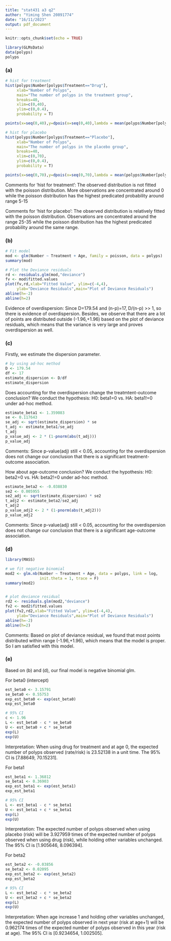 ```yaml
---
title: "stat431 a3 q2"
author: "Yiming Shen 20891774"
date: "16/11/2023"
output: pdf_document
---
```


```r
knitr::opts_chunk$set(echo = TRUE)
```


```r
library(GLMsData)
data(polyps)
polyps
```


### (a)
```R
# hist for treatment
hist(polyps$Number[polyps$Treatment=="Drug"],
     xlab="Number of Polyps",
     main="The number of polyps in the treatment group",
     breaks=40,
     xlim=c(0,40),
     ylim=c(0,0.4),
     probability = T)

points(x=seq(0,40),y=dpois(x=seq(0,40),lambda = mean(polyps$Number[polyps$Treatment=="Drug"])))

# hist for placebo
hist(polyps$Number[polyps$Treatment=="Placebo"],
     xlab="Number of Polyps",
     main="The number of polyps in the placebo group",
     breaks=40,
     xlim=c(0,70),
     ylim=c(0,0.4),
     probability = T)

points(x=seq(0,70),y=dpois(x=seq(0,70),lambda = mean(polyps$Number[polyps$Treatment=="Placebo"])))
```

Comments for 'hist for treatment': The observed distribution is not fitted with the poisson distribution.
More observations are concentrated around 0 while the poisson distribution has the highest predicated probability
around range 5-15

Comments for 'hist for placebo': The observed distribution is relatively fitted with the poisson distribution.
Observations are concentrated around the range 25-35 while the poisson distribution has the highest predicated 
probability around the same range.


\newpage

### (b)
```R
# Fit model
mod <- glm(Number ~ Treatment + Age, family = poisson, data = polyps)
summary(mod)

# Plot the Deviance residuals
rd <- residuals.glm(mod,"deviance")
fv <- mod$fitted.values
plot(fv,rd,xlab="Fitted Value", ylim=c(-4,4),
     ylab="Deviance Residuals",main="Plot of Deviance Residuals")
abline(h=-2)
abline(h=2)
```

Evidence of overdispersion: Since D=179.54 and (n-p)=17, D/(n-p) >> 1, so there is
evidence of overdispersion. Besides, we observe that there are a lot of points
are distributed outside (-1.96,+1.96) based on the plot of deviance residuals, which means
that the variance is very large and proves overdispersion as well.


\newpage

### (c)
Firstly, we estimate the dispersion parameter.
```R
# by using ad-hoc method
D <- 179.54
df <- 17
estimate_dispersion <- D/df
estimate_dispersion
```

Does accounting for the overdispersion change the treatmtent-outcome conclusion?
We conduct the hypothesis: H0: beta1=0 vs. HA: beta1!=0 under ad-hoc method.
```R
estimate_beta1 <- 1.359083
se <- 0.117643
se_adj <- sqrt(estimate_dispersion) * se
t_adj <- estimate_beta1/se_adj
t_adj
p_value_adj <- 2 * (1-pnorm(abs(t_adj)))
p_value_adj
```

Comments: Since p-value(adj) still < 0.05, accounting for the overdispersion does not change our conclusion that
there is a significant treatment-outcome association.

How about age-outcome conclusion?
We conduct the hypothesis: H0: beta2=0 vs. HA: beta2!=0 under ad-hoc method.
```r
estimate_beta2 <- -0.038830
se2 <- 0.005955
se2_adj <- sqrt(estimate_dispersion) * se2
t_adj2 <- estimate_beta2/se2_adj
t_adj2
p_value_adj2 <- 2 * (1-pnorm(abs(t_adj2)))
p_value_adj2
```

Comments: Since p-value(adj) still < 0.05, accounting for the overdispersion does not change our conclusion that
there is a significant age-outcome association.

\newpage

### (d)
```r
library(MASS)

# we fit negative binomial
mod2 <- glm.nb(Number ~ Treatment + Age, data = polyps, link = log,
               init.theta = 1, trace = F)
summary(mod2)


# plot deviance residual 
rd2 <- residuals.glm(mod2,"deviance")
fv2 <- mod2$fitted.values
plot(fv2,rd2,xlab="Fitted Value", ylim=c(-4,4),
     ylab="Deviance Residuals",main="Plot of Deviance Residuals")
abline(h=-2)
abline(h=2)
```

Comments: Based on plot of deviance residual, we found that most points
distributed within range (-1.96,+1.96), which means that the model is proper.
So I am satisfied with this model.

\newpage

### (e)

Based on (b) and (d), our final model is negative binomial glm.

For beta0 (intercept)
```R
est_beta0 <- 3.15791
se_beta0 <- 0.55753
exp_est_beta0 <- exp(est_beta0)
exp_est_beta0

# 95% CI
c <- 1.96
L <- est_beta0 - c * se_beta0
U <- est_beta0 + c * se_beta0
exp(L)
exp(U)
```

Interpretation: When using drug for treatment and at age 0, the expected
number of polyps observed (rate/risk) is 23.52138 in a unit time. The 95% CI is
[7.88649, 70.15231].


For beta1 
```r
est_beta1 <- 1.36812
se_beta1 <- 0.36903
exp_est_beta1 <- exp(est_beta1)
exp_est_beta1

# 95% CI
L <- est_beta1 - c * se_beta1
U <- est_beta1 + c * se_beta1
exp(L)
exp(U)
```

Interpretation: The expected number of polyps observed when using placebo (risk) 
will be 3.927959 times of the expected number of polyps observed 
when using drug (risk), while holding other variables unchanged.
The 95% CI is [1.905646, 8.096394].


For beta2
```R
est_beta2 <- -0.03856
se_beta2 <- 0.02095
exp_est_beta2 <- exp(est_beta2)
exp_est_beta2

# 95% CI
L <- est_beta2 - c * se_beta2
U <- est_beta2 + c * se_beta2
exp(L)
exp(U)
```

Interpretation: When age increase 1 and holding other variables unchanged, the 
expected number of polyps observed in next year (risk at age+1) will be
0.962174 times of the expected number of polyps observed in this year (risk at age).
The 95% CI is [0.9234654, 1.002505].
















